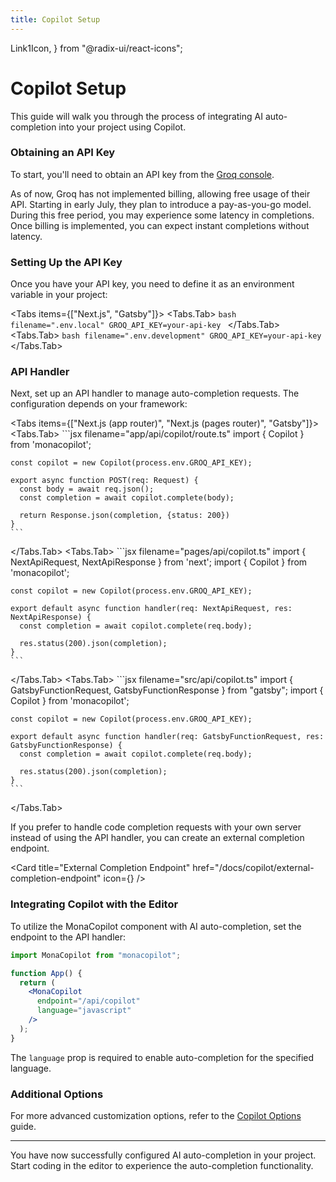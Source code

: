 ```yaml
---
title: Copilot Setup
---
```



  Link1Icon,
} from "@radix-ui/react-icons";

# Copilot Setup

This guide will walk you through the process of integrating AI auto-completion into your project using Copilot.

### Obtaining an API Key

To start, you'll need to obtain an API key from the [Groq console](https://console.groq.com/keys).

<Callout type="info">
  As of now, Groq has not implemented billing, allowing free usage of their API. Starting in early July, they plan to introduce a pay-as-you-go model. During this free period, you may experience some latency in completions. Once billing is implemented, you can expect instant completions without latency.
</Callout>

### Setting Up the API Key

Once you have your API key, you need to define it as an environment variable in your project:

<Tabs items={["Next.js", "Gatsby"]}>
  <Tabs.Tab>
    ```bash filename=".env.local"
    GROQ_API_KEY=your-api-key
    ```
  </Tabs.Tab>
  <Tabs.Tab>
    ```bash filename=".env.development"
    GROQ_API_KEY=your-api-key
    ```
  </Tabs.Tab>
</Tabs>

### API Handler

Next, set up an API handler to manage auto-completion requests. The configuration depends on your framework:

<Tabs items={["Next.js (app router)", "Next.js (pages router)", "Gatsby"]}>
  <Tabs.Tab>
    ```jsx filename="app/api/copilot/route.ts"
    import { Copilot } from 'monacopilot';

    const copilot = new Copilot(process.env.GROQ_API_KEY);

    export async function POST(req: Request) {
      const body = await req.json();
      const completion = await copilot.complete(body);

      return Response.json(completion, {status: 200})
    }
    ```
  </Tabs.Tab>
  <Tabs.Tab>
    ```jsx filename="pages/api/copilot.ts"
    import { NextApiRequest, NextApiResponse } from 'next';
    import { Copilot } from 'monacopilot';

    const copilot = new Copilot(process.env.GROQ_API_KEY);

    export default async function handler(req: NextApiRequest, res: NextApiResponse) {
      const completion = await copilot.complete(req.body);

      res.status(200).json(completion);
    }
    ```
  </Tabs.Tab>
  <Tabs.Tab>
    ```jsx filename="src/api/copilot.ts"
    import { GatsbyFunctionRequest, GatsbyFunctionResponse } from "gatsby";
    import { Copilot } from 'monacopilot';

    const copilot = new Copilot(process.env.GROQ_API_KEY);

    export default async function handler(req: GatsbyFunctionRequest, res: GatsbyFunctionResponse) {
      const completion = await copilot.complete(req.body);

      res.status(200).json(completion);
    }
    ```
  </Tabs.Tab>
</Tabs>

If you prefer to handle code completion requests with your own server instead of using the API handler, you can create an external completion endpoint.

<div className="h-4" />

<Card title="External Completion Endpoint"
href="/docs/copilot/external-completion-endpoint"
icon={<Link1Icon />}
 />

### Integrating Copilot with the Editor

To utilize the MonaCopilot component with AI auto-completion, set the endpoint to the API handler:

```jsx
import MonaCopilot from "monacopilot";

function App() {
  return (
    <MonaCopilot 
      endpoint="/api/copilot"
      language="javascript"
    />
  );
}
```

<Callout type="info">The `language` prop is required to enable auto-completion for the specified language.</Callout>

### Additional Options

For more advanced customization options, refer to the [Copilot Options](/docs/copilot/options) guide.

---

You have now successfully configured AI auto-completion in your project. Start coding in the editor to experience the auto-completion functionality.